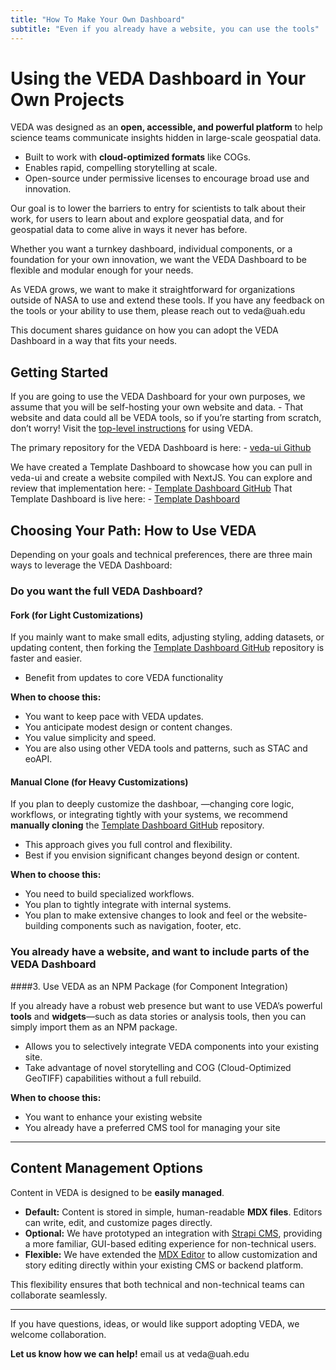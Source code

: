 ```yaml
---
title: "How To Make Your Own Dashboard"
subtitle: "Even if you already have a website, you can use the tools"
---
```


# Using the VEDA Dashboard in Your Own Projects

VEDA was designed as an **open, accessible, and powerful platform** to help science teams communicate insights hidden in large-scale geospatial data.

- Built to work with **cloud-optimized formats** like COGs.
- Enables rapid, compelling storytelling at scale.
- Open-source under permissive licenses to encourage broad use and innovation.

Our goal is to lower the barriers to entry for scientists to talk about their work, for users to learn about and explore geospatial data, and for geospatial data to come alive in ways it never has before. 

Whether you want a turnkey dashboard, individual components, or a foundation for your own innovation, we want the VEDA Dashboard to be flexible and modular enough for your needs.

As VEDA grows, we want to make it straightforward for organizations outside of NASA to use and extend these tools. If you have any feedback on the tools or your ability to use them, please reach out to veda@uah.edu

This document shares guidance on how you can adopt the VEDA Dashboard in a way that fits your needs.

## Getting Started

If you are going to use the VEDA Dashboard for your own purposes, we assume that you will be self-hosting your own website and data. 
- That website and data could all be VEDA tools, so if you're starting from scratch, don't worry! Visit the [top-level instructions](/Users/anthonyboyd/Documents/Github/veda-docs/open-source-ecosystem/creating-your-own-instance/index.qmd) for using VEDA.

The primary repository for the VEDA Dashboard is here: 
- [veda-ui Github](https://github.com/NASA-IMPACT/veda-ui)

We have created a Template Dashboard to showcase how you can pull in veda-ui and create a website compiled with NextJS. 
You can explore and review that implementation here:
- [Template Dashboard GitHub](https://github.com/NASA-IMPACT/next-veda-ui)
That Template Dashboard is live here:
- [Template Dashboard](https://veda-ui-next-test.netlify.app/)

## Choosing Your Path: How to Use VEDA

Depending on your goals and technical preferences, there are three main ways to leverage the VEDA Dashboard:

### Do you want the full VEDA Dashboard?

#### Fork (for Light Customizations)

If you mainly want to make small edits, adjusting styling, adding datasets, or updating content, then forking the [Template Dashboard GitHub](https://github.com/NASA-IMPACT/next-veda-ui) repository is faster and easier.

- Benefit from updates to core VEDA functionality

**When to choose this:**

- You want to keep pace with VEDA updates.
- You anticipate modest design or content changes.
- You value simplicity and speed.
- You are also using other VEDA tools and patterns, such as STAC and eoAPI.

#### Manual Clone (for Heavy Customizations)

If you plan to deeply customize the dashboar, —changing core logic, workflows, or integrating tightly with your systems, we recommend **manually cloning** the [Template Dashboard GitHub](https://github.com/NASA-IMPACT/next-veda-ui) repository.

- This approach gives you full control and flexibility.
- Best if you envision significant changes beyond design or content.

**When to choose this:**

- You need to build specialized workflows.
- You plan to tightly integrate with internal systems.
- You plan to make extensive changes to look and feel or the website-building components such as navigation, footer, etc.

### You already have a website, and want to include parts of the VEDA Dashboard

####3. Use VEDA as an NPM Package (for Component Integration)

If you already have a robust web presence but want to use VEDA's powerful **tools** and **widgets**—such as data stories or analysis tools, then you can simply import them as an NPM package.

- Allows you to selectively integrate VEDA components into your existing site.
- Take advantage of novel storytelling and COG (Cloud-Optimized GeoTIFF) capabilities without a full rebuild.

**When to choose this:**

- You want to enhance your existing website
- You already have a preferred CMS tool for managing your site

---

## Content Management Options

Content in VEDA is designed to be **easily managed**.

- **Default:** Content is stored in simple, human-readable **MDX files**. Editors can write, edit, and customize pages directly.
- **Optional:** We have prototyped an integration with [Strapi CMS](https://strapi.io/), providing a more familiar, GUI-based editing experience for non-technical users.
- **Flexible:** We have extended the [MDX Editor](https://mdxeditor.dev/) to allow customization and story editing directly within your existing CMS or backend platform.

This flexibility ensures that both technical and non-technical teams can collaborate seamlessly.

---

If you have questions, ideas, or would like support adopting VEDA, we welcome collaboration.

**Let us know how we can help!** email us at veda@uah.edu